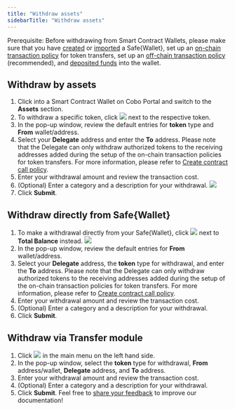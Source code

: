 ```yaml
---
title: "Withdraw assets"
sidebarTitle: "Withdraw assets"
---
```


<Note>Prerequisite: Before withdrawing from Smart Contract Wallets, please make sure that you have [created](/en/portal/smart-contract-wallets/create) or [imported](/en/portal/smart-contract-wallets/import) a Safe&#123;Wallet&#125;, set up an [on-chain transaction policy](/en/portal/smart-contract-wallets/set-up-delegates) for token transfers, set up an [off-chain transaction policy](/en/portal/risk-controls/off-chain-tx-set-transfer) (recommended), and [deposited funds](/en/portal/smart-contract-wallets/deposit-assets) into the wallet.</Note>


## Withdraw by assets

1. Click into a Smart Contract Wallet on Cobo Portal and switch to the **Assets** section.
2. To withdraw a specific token, click <img src="/en/images/smart-contract-wallet/button_withdraw.svg" className="icon"></img> next to the respective token.
3. In the pop-up window, review the default entries for **token** type and **From** wallet/address.
4. Select your **Delegate** address and enter the **To** address. Please note that the Delegate can only withdraw authorized tokens to the receiving addresses added during the setup of the on-chain transaction policies for token transfers. For more information, please refer to [Create contract call policy](/en/portal/risk-controls/create-on-chain-policy).
5. Enter your withdrawal amount and review the transaction cost.
6. (Optional) Enter a category and a description for your withdrawal.
<img src="/en/images/smart-contract-wallet/14.png" className="screenshot_modal"></img>
7. Click **Submit**.

## Withdraw directly from Safe&#123;Wallet&#125;
1. To make a withdrawal directly from your Safe&#123;Wallet&#125;, click <img src="/en/images/smart-contract-wallet/button_withdraw.svg" className="icon"></img> next to **Total Balance** instead.
<img src="/en/images/smart-contract-wallet/15.png" className="screenshot_full_screen"></img>
2. In the pop-up window, review the default entries for **From** wallet/address.
3. Select your **Delegate** address, the **token** type for withdrawal, and enter the **To** address. Please note that the Delegate can only withdraw authorized tokens to the receiving addresses added during the setup of the on-chain transaction policies for token transfers. For more information, please refer to [Create contract call policy](/en/portal/risk-controls/create-on-chain-policy).
4. Enter your withdrawal amount and review the transaction cost.
5. (Optional) Enter a category and a description for your withdrawal.
6. Click **Submit**.

## Withdraw via Transfer module
1. Click <img src="/en/images/smart-contract-wallet/button_transfer.svg" className="icon"></img> in the main menu on the left hand side.
2. In the pop-up window, select the **token** type for withdrawal, **From** address/wallet, **Delegate** address, and **To** address.
3. Enter your withdrawal amount and review the transaction cost.
4. (Optional) Enter a category and a description for your withdrawal.
5. Click **Submit**.
<Tip>Feel free to [share your feedback](https://forms.zohopublic.com/cobo/form/DocumentFeedbackForm/formperma/QvLOhxJv1_JMsJ-1dleZ8Itb_7rzN-LtgvsDdxosoVI?referrername=manuals) to improve our documentation!</Tip>